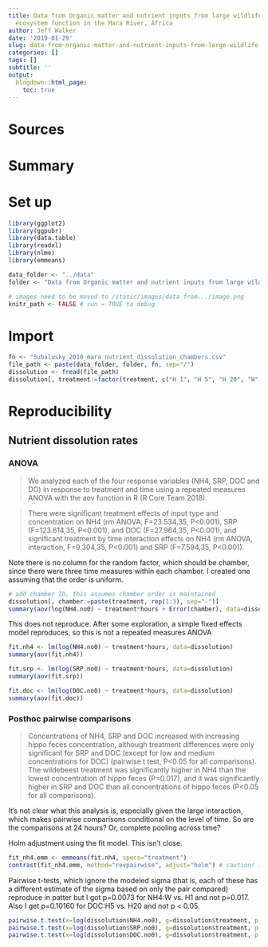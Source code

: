 ```yaml
---
title: Data from Organic matter and nutrient inputs from large wildlife influence
  ecosystem function in the Mara River, Africa
author: Jeff Walker
date: '2019-01-29'
slug: data-from-organic-matter-and-nutrient-inputs-from-large-wildlife-influence-ecosystem-function-in-the-mara-river-africa
categories: []
tags: []
subtitle: ''
output:
  blogdown::html_page:
    toc: true
---
```


# Sources

# Summary

# Set up

```r
library(ggplot2)
library(ggpubr)
library(data.table)
library(readxl)
library(nlme)
library(emmeans)
```

```r
data_folder <- "../data"
folder <- "Data from Organic matter and nutrient inputs from large wildlife influence ecosystem function in the Mara River, Africa"

# images need to be moved to /static/images/data from.../image.png
knitr_path <- FALSE # run = TRUE to debug
```

# Import
```r
fn <- "Subalusky_2018_mara_nutrient_dissolution_chambers.csv"
file_path <- paste(data_folder, folder, fn, sep="/")
dissolution <- fread(file_path)
dissolution[, treatment:=factor(treatment, c("H 1", "H 5", "H 20", "W", "HW"))]
```

# Reproducibility
## Nutrient dissolution rates
### ANOVA
>We analyzed each of the four response variables (NH4, SRP, DOC and DO) in response to treatment and time using a repeated measures ANOVA with the aov function in R (R Core Team 2018).

>There were significant treatment effects of input type and concentration on NH4 (rm ANOVA, F=23.534,35, P<0.001), SRP (F=123.614,35, P<0.001), and DOC (F=27.964,35, P<0.001), and significant treatment by time interaction effects on NH4 (rm ANOVA, interaction, F=9.304,35, P<0.001) and SRP (F=7.594,35, P<0.001).

Note there is no column for the random factor, which should be chamber, since there were three time measures within each chamber. I created one assuming that the order is uniform.

```r
# add chamber ID, this assumes chamber order is maintained
dissolution[, chamber:=paste(treatment, rep(1:3), sep="-")]
summary(aov(log(NH4.no0) ~ treatment*hours + Error(chamber), data=dissolution))
```

This does not reproduce. After some exploration, a simple fixed effects model reproduces, so this is not a repeated measures ANOVA

```r
fit.nh4 <- lm(log(NH4.no0) ~ treatment*hours, data=dissolution)
summary(aov(fit.nh4))

fit.srp <- lm(log(SRP.no0) ~ treatment*hours, data=dissolution)
summary(aov(fit.srp))

fit.doc <- lm(log(DOC.no0) ~ treatment*hours, data=dissolution)
summary(aov(fit.doc))

```

### Posthoc pairwise comparisons
> Concentrations of NH4, SRP and DOC increased with increasing hippo feces concentration, although treatment differences were only significant for SRP and DOC (except for low and medium concentrations for DOC) (pairwise t test, P<0.05 for all comparisons).
>The wildebeest treatment was significantly higher in NH4 than the lowest concentration of hippo feces (P=0.017), and it was significantly higher in SRP and DOC than all concentrations of hippo feces (P<0.05 for all comparisons).

It's not clear what this analysis is, especially given the large interaction, which makes pairwise comparisons conditional on the level of time. So are the comparisons at 24 hours? Or, complete pooling across time?

Holm adjustment using the fit model. This isn't close.

```r
fit_nh4.emm <- emmeans(fit.nh4, specs="treatment")
contrast(fit_nh4.emm, method="revpairwise", adjust="holm") # caution! ignores interaction

```

Pairwise t-tests, which ignore the modeled sigma (that is, each of these has a different estimate of the sigma based on only the pair compared) reproduce in patter but I got p=0.0073 for NH4:W vs. H1 and not p=0.017. Also I get p=0.10160 for DOC:H5 vs. H20 and not p < 0.05.

```r
pairwise.t.test(x=log(dissolution$NH4.no0), g=dissolution$treatment, p.adjust.method="holm")
pairwise.t.test(x=log(dissolution$SRP.no0), g=dissolution$treatment, p.adjust.method="holm")
pairwise.t.test(x=log(dissolution$DOC.no0), g=dissolution$treatment, p.adjust.method="holm")

```

